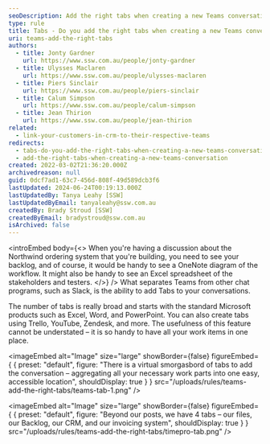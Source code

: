 ```yaml
---
seoDescription: Add the right tabs when creating a new Teams conversation to streamline your workflow and access necessary work items from a single location.
type: rule
title: Tabs - Do you add the right tabs when creating a new Teams conversation?
uri: teams-add-the-right-tabs
authors:
  - title: Jonty Gardner
    url: https://www.ssw.com.au/people/jonty-gardner
  - title: Ulysses Maclaren
    url: https://www.ssw.com.au/people/ulysses-maclaren
  - title: Piers Sinclair
    url: https://www.ssw.com.au/people/piers-sinclair
  - title: Calum Simpson
    url: https://www.ssw.com.au/people/calum-simpson
  - title: Jean Thirion
    url: https://www.ssw.com.au/people/jean-thirion
related:
  - link-your-customers-in-crm-to-their-respective-teams
redirects:
  - tabs-do-you-add-the-right-tabs-when-creating-a-new-teams-conversation
  - add-the-right-tabs-when-creating-a-new-teams-conversation
created: 2022-03-02T21:36:20.000Z
archivedreason: null
guid: 0dcf7ad1-63c7-456d-808f-49d589dcb3f6
lastUpdated: 2024-06-24T00:19:13.000Z
lastUpdatedBy: Tanya Leahy [SSW]
lastUpdatedByEmail: tanyaleahy@ssw.com.au
createdBy: Brady Stroud [SSW]
createdByEmail: bradystroud@ssw.com.au
isArchived: false
---
```


<introEmbed
  body={<>
When you're having a discussion about the Northwind ordering system that you're building, you need to see your backlog, and of course, it would be handy to see a OneNote diagram of the workflow. It might also be handy to see an Excel spreadsheet of the stakeholders and testers.
  </>}
/>
What separates Teams from other chat programs, such as Slack, is the ability to add Tabs to your conversations.

The number of tabs is really broad and starts with the standard Microsoft products such as Excel, Word, and PowerPoint. You can also create tabs using Trello, YouTube, Zendesk, and more. The usefulness of this feature cannot be understated – it is so handy to have all your work items in one place.


<imageEmbed
  alt="Image"
  size="large"
  showBorder={false}
  figureEmbed={ {
    preset: "default",
    figure: "There is a virtual smorgasbord of tabs to add the conversation – aggregating all your necessary work parts into one easy, accessible location",
    shouldDisplay: true
  } }
  src="/uploads/rules/teams-add-the-right-tabs/teams-tab-1.png"
/>


<imageEmbed
  alt="Image"
  size="large"
  showBorder={false}
  figureEmbed={ {
    preset: "default",
    figure: "Beyond our posts, we have 4 tabs – our files, our Backlog, our CRM, and our invoicing system",
    shouldDisplay: true
  } }
  src="/uploads/rules/teams-add-the-right-tabs/timepro-tab.png"
/>
